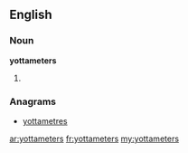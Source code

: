 ==English==

===Noun===
'''yottameters'''

# {{plural of|[[yottameter]]}}

===Anagrams===
* [[yottametres#English|yottametres]]

[[ar:yottameters]]
[[fr:yottameters]]
[[my:yottameters]]